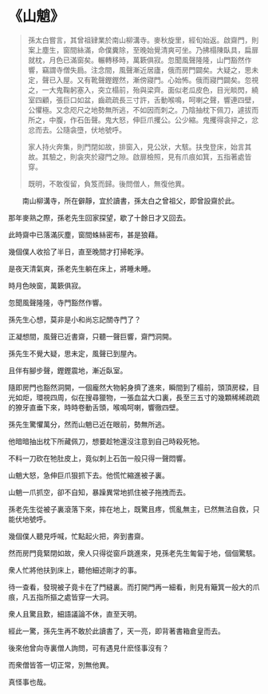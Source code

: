 # 《山魈》

> 孫太白嘗言，其曾祖肄業於南山柳溝寺。麥秋旋里，經旬始返。啟齋門，則案上塵生，窗間絲滿，命僕糞除，至晚始覺清爽可坐。乃拂榻陳臥具，扁扉就枕，月色已滿窗矣。輾轉移時，萬簌俱寂。忽聞風聲隆隆，山門豁然作響，竊謂寺僧失扃。注念間，風聲漸近居廬，俄而房門闢矣。大疑之，思未定，聲已入屋。又有靴聲鏗鏗然，漸傍寢門。心始怖。俄而寢門闢矣。忽視之，一大鬼鞠躬塞入，突立榻前，殆與梁齊。面似老瓜皮色，目光睒閃，繞室四顧，張巨口如盆，齒疏疏長三寸許，舌動喉鳴，呵喇之聲，響連四壁，公懼極。又念咫尺之地勢無所逃，不如因而刺之。乃陰抽枕下佩刀，遽拔而所之，中腹，作石缶聲。鬼大怒，伸巨爪攫公。公少縮。鬼攫得衾捽之，忿忿而去。公隨衾墮，伏地號呼。
>
> 家人持火奔集，則門閉如故，排窗入，見公狀，大駭。扶曳登床，始言其故。其驗之，則衾夾於寢門之隙。啟扉檢照，見有爪痕如箕，五指著處皆穿。
>
> 既明，不敢復留，負笈而歸。後問僧人，無復他異。

&emsp;&emsp;南山柳溝寺，所在僻靜，宜於讀書，孫太白之曾祖父，即曾設齋於此。

那年麥熟之際，孫老先生回家探望，歇了十餘日才又回去。

此時齋中已落滿灰塵，窗間蛛絲密布，甚是狼藉。

幾個僕人收拾了半日，直至晚間才打掃乾淨。

是夜天清氣爽，孫老先生躺在床上，將睡未睡。

時月色映窗，萬簌俱寂。

忽聞風聲隆隆，寺門豁然作響。

孫先生心想，莫非是小和尚忘記關寺門了？

正凝想間，風聲已近書齋，只聽一聲巨響，齋門洞開。

孫先生不覺大疑，思未定，風聲已到屋內。

且伴有腳步聲，鏗鏗震地，漸近臥室。

隨即房門也豁然洞開，一個龐然大物躬身擠了進來，瞬間到了榻前，頭頂房樑，目光如炬，環視四周，似在搜尋獵物，一張血盆大口裏，長至三五寸的幾顆稀稀疏疏的獠牙直垂下來，時時卷動舌頭，喉鳴呵喇，響徹四壁。

孫先生驚懼萬分，然而山魈已近在眼前，勢無所逃。

他暗暗抽出枕下所藏佩刀，想要趁牠還沒注意到自己時殺死牠。

不料一刀砍在牠肚皮上，竟似刺上石缶一般只得一聲悶響。

山魈大怒，急伸巨爪狠抓下去。他慌忙縮進被子裏。

山魈一爪抓空，卻不自知，暴躁異常地抓住被子拖拽而去。

孫老先生從被子裏滾落下來，摔在地上，既驚且疼，慌亂無主，已然無法自救，只能伏地號呼。

幾個僕人聽見呼喊，忙點起火把，奔到書齋。

然而房門竟緊閉如故，衆人只得從窗戶跳進來，見孫老先生匍匐于地，個個驚駭。

衆人忙將他扶到床上，聽他細述剛才的事。

待一查看，發現被子竟卡在了門縫裏。而打開門再一細看，則見有簸箕一般大的爪痕，凡五指所摳之處皆穿一大洞。

衆人且驚且歎，細語議論不休，直至天明。

經此一驚，孫先生再不敢於此讀書了，天一亮，即背著書箱倉皇而去。

後來他曾向寺裏僧人詢問，可有遇見什麽怪事沒有？

而衆僧皆答一切正常，別無他異。

真怪事也哉。
